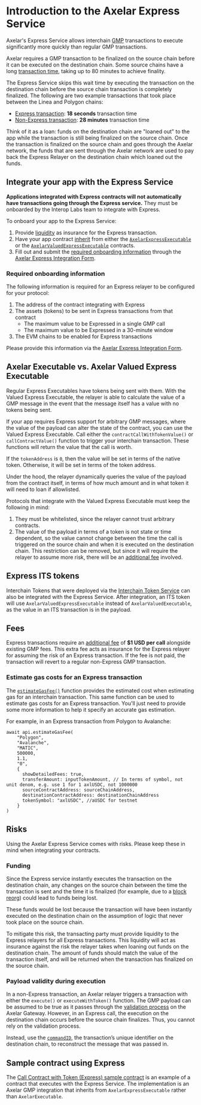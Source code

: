 # Introduction to the Axelar Express Service

Axelar's Express Service allows interchain [GMP](/dev/general-message-passing/overview) transactions to execute significantly more quickly than regular GMP transactions. 

Axelar requires a GMP transaction to be finalized on the source chain before it can be executed on the destination chain. Some source chains have a long [transaction time](/learn/txduration), taking up to 80 minutes to achieve finality.

The Express Service skips this wait time by executing the transaction on the destination chain before the source chain transaction is completely finalized. The following are two example transactions that took place between the Linea and Polygon chains:

* [Express transaction](https://axelarscan.io/gmp/0x4dbf091ebf31157bf73995c0fb473f115888bd1f11793359807d543ada03f021:11): **18 seconds** transaction time
* [Non-Express transaction](https://axelarscan.io/gmp/0xc3653cda8535c59e0418b57250c504528a493dd5556fc4cb71b80f8c0a867e62:2): **28 minutes** transaction time

Think of it as a loan: funds on the destination chain are "loaned out" to the app while the transaction is still being finalized on the source chain. Once the transaction is finalized on the source chain and goes through the Axelar network, the funds that are sent through the Axelar network are used to pay back the Express Relayer on the destination chain which loaned out the funds.

## Integrate your app with the Express Service

**Applications integrated with Express contracts will not automatically have transactions going through the Express service.** They must be onboarded by the Interop Labs team to integrate with Express. 

To onboard your app to the Express Service:

1. Provide [liquidity](#funding) as insurance for the Express transaction.
2. Have your app contract [inherit](#axelar-executable-vs-axelar-valued-express-executable) from either the [`AxelarExpressExecutable`](https://github.com/axelarnetwork/axelar-gmp-sdk-solidity/blob/main/contracts/express/AxelarExpressExecutable.sol) or the [`AxelarValuedExpressExecutable`](https://github.com/axelarnetwork/axelar-gmp-sdk-solidity/blob/main/contracts/express/AxelarValuedExpressExecutable.sol) contracts.
3. Fill out and submit the [required onboarding information](#required-onboarding-information) through the [Axelar Express Integration Form](https://docs.google.com/forms/d/e/1FAIpQLSeIpbcdEzQQY0k00leK2jrOnR0KUUJlKc2SzeNzENyLWs80jA/viewform).

### Required onboarding information

The following information is required for an Express relayer to be configured for your protocol:

1. The address of the contract integrating with Express
2. The assets (tokens) to be sent in Express transactions from that contract
    - The maximum value to be Expressed in a single GMP call
    - The maximum value to be Expressed in a 30-minute window
3. The EVM chains to be enabled for Express transactions

Please provide this information via the [Axelar Express Integration Form](https://docs.google.com/forms/d/e/1FAIpQLSeIpbcdEzQQY0k00leK2jrOnR0KUUJlKc2SzeNzENyLWs80jA/viewform).

## Axelar Executable vs. Axelar Valued Express Executable

Regular Express Executables have tokens being sent with them. With the Valued Express Executable, the relayer is able to calculate the value of a GMP message in the event that the message itself has a value with no tokens being sent.

If your app requires Express support for arbitrary GMP messages, where the value of the payload can alter the state of the contract, you can use the Valued Express Executable. Call either the `contractCallWithTokenValue()` or `callContractValue()` function to trigger your interchain transaction. These functions will return the value that the call is worth.

If the `tokenAddress` is `0`, then the value will be set in terms of the native token. Otherwise, it will be set in terms of the token address.

Under the hood, the relayer dynamically queries the value of the payload from the contract itself, in terms of how much amount and in what token it will need to loan if allowlisted.

Protocols that integrate with the Valued Express Executable must keep the following in mind:

1. They must be whitelisted, since the relayer cannot trust arbitrary contracts.
2. The value of the payload in terms of a token is not state or time dependent, so the value cannot change between the time the call is triggered on the source chain and when it is executed on the destination chain. This restriction can be removed, but since it will require the relayer to assume more risk, there will be an [additional fee](#fees) involved.


## Express ITS tokens

Interchain Tokens that were deployed via the [Interchain Token Service](https://axelar.network/its) can also be integrated with the Express Service. After integration, an ITS token will use `AxelarValuedExpressExecutable` instead of `AxelarValuedExecutable`, as the value in an ITS transaction is in the payload.

## Fees

Express transactions require an [additional fee](/dev/gas-service/pricing#callcontractwithtokenexpress-gmp-express) of **$1 USD per call** alongside existing GMP fees. This extra fee acts as insurance for the Express relayer for assuming the risk of an Express transaction. If the fee is not paid, the transaction will revert to a regular non-Express GMP transaction.

### Estimate gas costs for an Express transaction

The [`estimateGasFee()`](https://docs.axelar.dev/dev/axelarjs-sdk/axelar-query-api#estimategasfee) function provides the estimated cost when estimating gas for an interchain transaction. This same function can be used to estimate gas costs for an Express transaction. You'll just need to provide some more information to help it specify an accurate gas estimation.

For example, in an Express transaction from Polygon to Avalanche:

```
await api.estimateGasFee(
    "Polygon",
    "Avalanche",
    "MATIC",
    500000,
    1.1,
    "0",
    {
      showDetailedFees: true,
      transferAmount: inputTokenAmount, // In terms of symbol, not unit denom, e.g. use 1 for 1 axlUSDC, not 1000000
      sourceContractAddress: sourceChainAddress,
      destinationContractAddress: destinationChainAddress
      tokenSymbol: "axlUSDC", //aUSDC for testnet
    } 
)
```

## Risks

Using the Axelar Express Service comes with risks. Please keep these in mind when integrating your contracts.

### Funding

Since the Express service instantly executes the transaction on the destination chain, any changes on the source chain between the time the transaction is sent and the time it is finalized (for example, due to a [block reorg](https://cointelegraph.com/explained/what-is-chain-reorganization-in-blockchain-technology)) could lead to funds being lost.

These funds would be lost because the transaction will have been instantly executed on the destination chain on the assumption of logic that never took place on the source chain.

To mitigate this risk, the transacting party must provide liquidity to the Express relayers for all Express transactions. This liquidity will act as insurance against the risk the relayer takes when loaning out funds on the destination chain. The amount of funds should match the value of the transaction itself, and will be returned when the transaction has finalized on the source chain.

### Payload validity during execution

In a non-Express transaction, an Axelar relayer triggers a transaction with either the `execute()` or `executeWithToken()` function. The GMP payload can be assumed to be true as it passes through the [validation process](https://github.com/axelarnetwork/axelar-cgp-solidity/blob/4d01eb6ea1b5413520d9ecab804f815103021148/contracts/AxelarGateway.sol#L233) on the Axelar Gateway. However, in an Express call, the execution on the destination chain occurs before the source chain finalizes. Thus, you cannot rely on the validation process.

Instead, use the [`commandID`](https://github.com/axelarnetwork/axelar-core/blob/main/docs/cli/axelard_query_evm_command.md), the transaction’s unique identifier on the destination chain, to reconstruct the message that was passed in.

## Sample contract using Express

The [Call Contract with Token (Express) sample contract](https://github.com/axelarnetwork/axelar-examples/tree/main/examples/evm/call-contract-with-token-express) is an example of a contract that executes with the Express Service. The implementation is an Axelar GMP integration that inherits from `AxelarExpressExecutable` rather than `AxelarExecutable`.
